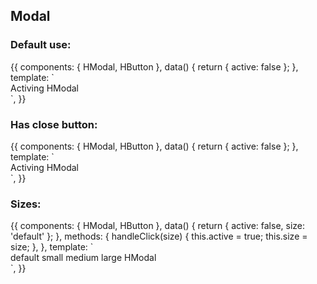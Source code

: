 
<Meta title="Design System/Molecules/Modal" component={HModal} />

## Modal

### Default use:

<Canvas>
  <Story name="Default use">
    {{
      components: { HModal, HButton },
      data() {
        return { active: false };
      },
      template: `<div>
        <h-button @click="active = !active">Activing</h-button>
        <h-modal :active="active" @deactivating="active = false">HModal</h-modal>
      </div>`,
    }}
  </Story>
</Canvas>

### Has close button:

<Canvas>
  <Story name="Has close button">
    {{
      components: { HModal, HButton },
      data() {
        return { active: false };
      },
      template: `<div>
        <h-button @click="active = !active">Activing</h-button>
        <h-modal :active="active" @deactivating="active = false" :has-close-button="false">HModal</h-modal>
      </div>`,
    }}
  </Story>
</Canvas>

### Sizes:

<Canvas>
  <Story name="Sizes">
    {{
      components: { HModal, HButton },
      data() {
        return { active: false, size: 'default' };
      },
      methods: {
        handleClick(size) {
          this.active = true;
          this.size = size;
        },
      },
      template: `<div>
        <h-button @click="handleClick('default')">default</h-button>
        <h-button @click="handleClick('small')">small</h-button>
        <h-button @click="handleClick('medium')">medium</h-button>
        <h-button @click="handleClick('large')">large</h-button>
        <h-modal :active="active" @deactivating="active = false" :size="size">HModal</h-modal>
      </div>`,
    }}
  </Story>
</Canvas>


<ArgsTable of={HModal} />
